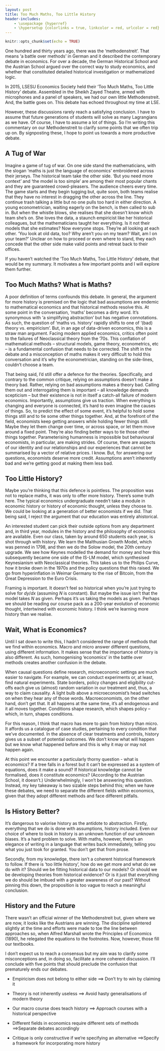 ```yaml
---
layout: post
title: Too Much Maths, Too Little History
header-includes:
    - \usepackage {hyperref}
    - \hypersetup {colorlinks = true, linkcolor = red, urlcolor = red}
---
```


```r
knitr::opts_chunk$set(echo = TRUE)
```

One hundred and thirty years ago, there was the ‘methodenstreit’. That means ‘a battle over methods’ in German and it described the contemporary debate in economics. For over a decade, the German Historical School and the Austrian School argued over the correct way to study economics, and whether that constituted detailed historical investigation or mathematized logic.

In 2015, LSESU Economics Society held their ‘Too Much Maths, Too Little History' debate. Assembled in the Sheikh Zayed Theatre, armed with microphones and a panel of speakers, we had our own little Methodenstreit. And, the battle goes on. This debate has echoed throughout my time at LSE. 

However, these discussions rarely reach a satisfying conclusion. I have to assume that future generations of students will solve as many Lagrangians as we have. Of course, I have to assume a lot of things. So I’m writing this commentary on our Methodenstreit to clarify some points that we often trip up on. By signposting these, I hope to point us towards a more productive debate.

## A Tug of War

Imagine a game of tug of war. On one side stand the mathematicians, with the slogan ‘maths is just the language of economics’ embroidered across their jerseys. The historical team take the other side. ‘But you need more context’ and ‘the model is too simple’ are among their most popular chants and they are guaranteed crowd-pleasers. The audience cheers every time. The game starts and they begin tugging but, quite soon, both teams realise that they have no interest in dragging the other across the line. They continue trash talking a little but no one pulls too hard in either direction. A young econometrician, waiting eagerly on the bench, is then called to sub in. But when the whistle blows, she realises that she doesn’t know which team she’s on. She loves the data, a staunch empiricist like her historical colleagues, but the mathematicians taught her everything. Is it not their models that she estimates? Now everyone stops. They’re all looking at each other. ‘You look at old data, too? Why aren’t you on my team? Wait, am I on your team?’ Unclear on how to proceed or even where to stand, they each concede that the other side make valid points and retreat back to their offices.

If you haven’t watched the ‘Too Much Maths, Too Little History’ debate, that would be my summary\footnote{But also, you can click \href{https://youtu.be/6rXBBqMmIP8}{here} to watch it.}. It motivates a few important points and I will explore them further.

## Too Much Maths? What is Maths?

A poor definition of terms confounds this debate. In general, the argument for more history is premised on the logic that bad assumptions are endemic to mathematical economics and that historical methods resolve this. At some point in the conversation, ‘maths’ becomes a dirty word. It’s synonymous with ‘a simplifying abstraction’ but has negative connotations. As such, the question of ‘maths vs. history’ rapidly shifts to one of ‘(bad) theory vs. empiricism’. But, in an age of data-driven economics, this is a straw man argument. Facing modern applied economics, critics often point to the failures of Neoclassical theory from the ‘70s. This conflation of mathematical methods – structural models, game theory, econometrics, etc – is a fundamental confusion that needs to be corrected. The shift in the debate and a misconception of maths makes it very difficult to hold this conversation and it’s why the econometrician, standing on the side-lines, couldn’t choose a team.

That being said, I’d still offer a defence for the theories. Specifically, and contrary to the common critique, relying on assumptions doesn’t make a theory bad. Rather, relying on bad assumptions makes a theory bad. Calling them out and interrogating them is important – all knowledge demands scepticism – but their existence is not in itself a catch-all failure of modern economics. Importantly, assumptions give us traction. When everything is changing and everyone is connected, it’s hard to even imagine the causes of things. So, to predict the effect of some event, it’s helpful to hold some things still and to tie some other things together.  And, at the forefront of the field, economists keep getting answers while holding fewer things still. Maybe they let them change over time, or across space, or let them move around a fixed point. They’re also finding better ways to tie those other things together. Parameterising humanness is impossible but behavioural economists, in particular, are making strides. Of course, there are aspects of our identity and our relationships and our experiences that cannot be summarised by a vector of relative prices. I know. But, for answering our questions, economists deserve more credit. Assumptions aren’t inherently bad and we’re getting good at making them less bad.

## Too Little History?

Maybe you’re thinking that this defence is pointless. The proposition was not to replace maths, it was only to offer more history. There’s some truth here. The typical economics undergraduate needn’t take a module in economic history or history of economic thought, unless they choose to. We could be looking at a generation of better economists if we did. That being said, I reject the argument that our education was entirely ahistorical.

An interested student can pick their outside options from any department and, in third year, modules in the history and the philosophy of economics are available. Even our \href{https://www.lse.ac.uk/resources/calendar2020-2021/courseGuides/EC/2020_EC210.htm}{intermediate macro} class, taken by around 650 students each year, is shot through with history. We learn the Malthusian Growth Model, which was penned in 1798, and then we do the Solow model, the 20th century upgrade. We see how Keynes modelled the demand for money and how this subsequently became one side of the IS-LM model, which synthesised Keynesianism with Neoclassical theories. This takes us to the Philips Curve, how it broke down in the 1970s and the policy questions that this raised. We go from hyperinflation in Weimar Germany to the rise of Bitcoin, from the Great Depression to the Euro Crisis. 

Framing is important. It doesn’t feel so historical when you’re just trying to solve for $dy/dx$ (assuming $N$ is constant). But maybe the issue isn’t that the model takes $N$ as given. Perhaps it’s us taking the models as given. Perhaps we should be reading our course pack as a 200-year evolution of economic thought, intertwined with economic history. I think we’re learning more history than we realise.


## Wait, What is Economics?

Until I sat down to write this, I hadn’t considered the range of methods that we find within economics. Macro and micro answer different questions, using different information. It makes sense that the importance of history is also different. As such, homogenising ‘economics’ in the battle over methods creates another confusion in the debate.

When causal questions define research, microeconomic settings are much easier to navigate. For example, we can conduct experiments or, at least, find natural experiments. State borders, policy changes and eligibility cut-offs each give us (almost) random variation in our treatment and, thus, a way to claim causality. A light bulb above a microeconomist’s head switches on when they hear any of those words. Macroeconomists, on the other hand, don’t get that. It all happens at the same time, it’s all endogenous and it all moves together. Conditions shape research, which shapes policy – which, in turn, shapes conditions. 

For this reason, I think that macro has more to gain from history than micro. It affords us a catalogue of case studies, pertaining to every condition that we’ve documented. In the absence of clear treatments and controls, history gives us a subset of potential outcomes. We don’t know what will happen but we know what happened before and this is why it may or may not happen again. 

At this point we encounter a particularly thorny question - what is economics? If a tree falls in a forest but it can’t be expressed as a system of equations, does it make a sound? If historical knowledge cannot be formalised, does it constitute economics? (According to the Austrian School, it doesn’t.) Underwhelmingly, I won’t be answering this question. Instead, my key takeaway is two sizable steps behind this; when we have these debates, we need to separate the different fields within economics, given that they adopt different methods and face different pitfalls.


## Is History Better?

It’s dangerous to valorise history as the antidote to abstraction. Firstly, everything that we do is done with assumptions, history included. Even our choice of where to look in history is an unknown function of our unknown biases. It’s a hard problem to solve. With maths, however, there’s an elegance of writing in a language that writes back immediately, telling you what you just took for granted. You don’t get that from prose.

Secondly, from my knowledge, there isn’t a coherent historical framework to follow. If there is ‘too little history’, how do we get more and what do we do with it? Should we be fitting historical data to our models? Or should we be developing theories from historical evidence? Or is it just that everything we do should be imbued with a greater awareness of our past? Without pinning this down, the proposition is too vague to reach a meaningful conclusion.


## History and the Future

There wasn’t an official winner of the Methodenstreit but, given where we are now, it looks like the Austrians are winning. The discipline splintered slightly at the time and efforts were made to toe the line between approaches so, when Alfred Marshall wrote the Principles of Economics (1890), he relegated the equations to the footnotes. Now, however, those fill our textbooks. 

I don’t expect us to reach a consensus but my aim was to clarify some misconceptions and, in doing so, facilitate a more coherent discussion. I’ll conclude with five points that should preclude the confusion that prematurely ends our debates.


* Empiricism does not belong to either side $\implies$ Don’t try to win by claiming it

*	Theory is not inherently useless $\implies$ Avoid hasty generalisations of modern theory

* Our macro course does teach history $\implies$ Approach courses  with a historical perspective

* Different fields in economics require different sets of methods $\implies$Separate debates accordingly

* Critique is only constructive if we’re specifying an alternative $\implies$Specify a framework for incorporating more history

